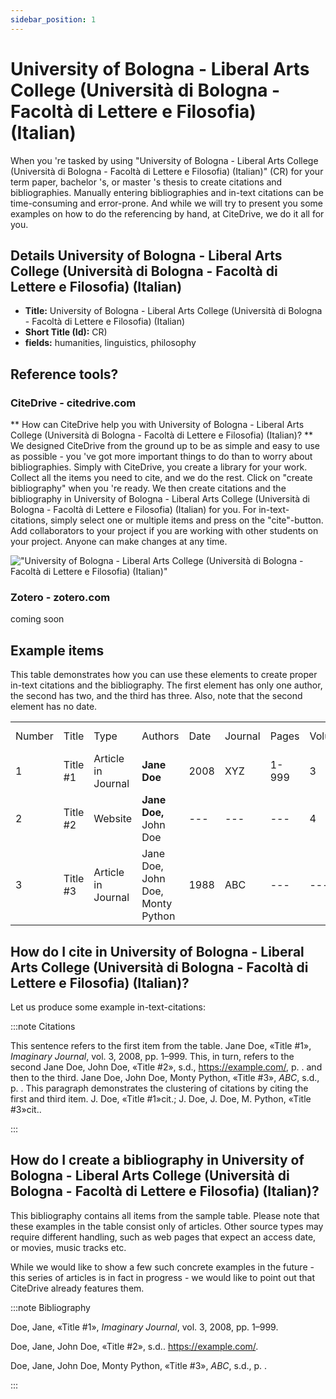 ```yaml
---
sidebar_position: 1
---
```


# University of Bologna - Liberal Arts College (Università di Bologna - Facoltà di Lettere e Filosofia) (Italian)

When you 're tasked by using "University of Bologna - Liberal Arts College (Università di Bologna - Facoltà di Lettere e Filosofia) (Italian)" (CR) for your term paper, bachelor 's, or master 's thesis to create citations and bibliographies.
Manually entering bibliographies and in-text citations can be time-consuming and error-prone. And while we will try to present you some examples on how to do the referencing by hand, at CiteDrive, we do it all for you.

## Details  University of Bologna - Liberal Arts College (Università di Bologna - Facoltà di Lettere e Filosofia) (Italian)
* **Title:** University of Bologna - Liberal Arts College (Università di Bologna - Facoltà di Lettere e Filosofia) (Italian)
* **Short Title (Id):** CR)
* **fields:** humanities, linguistics, philosophy

## Reference tools?
### CiteDrive - citedrive.com
** How can CiteDrive help you with University of Bologna - Liberal Arts College (Università di Bologna - Facoltà di Lettere e Filosofia) (Italian)? **
We designed CiteDrive from the ground up to be as simple and easy to use as possible - you 've got more important things to do than to worry about bibliographies. Simply with CiteDrive, you create a library for your work. Collect all the items you need to cite, and we do the rest. Click on "create bibliography" when you 're ready. We then create citations and the bibliography in University of Bologna - Liberal Arts College (Università di Bologna - Facoltà di Lettere e Filosofia) (Italian) for you. For in-text-citations, simply select one or multiple items and press on the "cite"-button. Add collaborators to your project if you are working with other students on your project. Anyone can make changes at any time.


!["University of Bologna - Liberal Arts College (Università di Bologna - Facoltà di Lettere e Filosofia) (Italian)"](images/university-of-bologna--liberal-arts-college-universita-di-bologna--facolta-di-lettere-e-filosofia-italian.svg "Choose University of Bologna - Liberal Arts College (Università di Bologna - Facoltà di Lettere e Filosofia) (Italian) in the CiteDrive App")

### Zotero - zotero.com

coming soon

## Example items

This table demonstrates how you can use these elements to create proper in-text citations and the bibliography. The first element has only one author, the second has two, and the third has three. Also, note that the second element has no date.


<table>
  <tr>
   <td>Number
   </td>
   <td>Title
   </td>
   <td>Type
   </td>
   <td>Authors
   </td>
   <td>Date
   </td>
   <td>Journal
   </td>
   <td>Pages
   </td>
   <td>Volume
   </td>
   <td>Issue
   </td>
   <td>Access Date
   </td>
  </tr>
  <tr>
   <td>1
   </td>
   <td>Title #1
   </td>
   <td>Article in Journal
   </td>
   <td><strong>Jane Doe</strong>
   </td>
   <td>2008
   </td>
   <td>XYZ
   </td>
   <td>1-999
   </td>
   <td>3
   </td>
   <td>2
   </td>
   <td>--
   </td>
  </tr>
  <tr>
   <td>
2
   </td>
   <td>Title #2
   </td>
   <td>Website
   </td>
   <td><strong>Jane Doe, </strong>John Doe
   </td>
   <td>---
   </td>
   <td>---
   </td>
   <td>---
   </td>
   <td>4
   </td>
   <td>---
   </td>
   <td>2020-05-01
   </td>
  </tr>
  <tr>
   <td>3
   </td>
   <td>Title #3
   </td>
   <td>Article in Journal
   </td>
   <td>Jane Doe, John Doe, Monty Python
   </td>
   <td>1988
   </td>
   <td>ABC
   </td>
   <td>---
   </td>
   <td>---
   </td>
   <td>16
   </td>
   <td>---
   </td>
  </tr>
</table>



## How do I cite in  University of Bologna - Liberal Arts College (Università di Bologna - Facoltà di Lettere e Filosofia) (Italian)?

Let us produce some example in-text-citations:

:::note Citations


This sentence refers to the first item from the table. Jane Doe, «Title #1», <i>Imaginary Journal</i>, vol. 3, 2008, pp. 1–999.  This, in turn, refers to the second Jane Doe, John  Doe, «Title #2», s.d., https://example.com/, p. . 
and then to the third.  Jane Doe, John Doe, Monty Python, «Title #3», <i>ABC</i>, s.d., p. . 
This paragraph demonstrates the clustering of citations by citing the first and third item. J. Doe, «Title #1»cit.; J. Doe, J. Doe, M. Python, «Title #3»cit.. 

:::

## How do I create a bibliography in University of Bologna - Liberal Arts College (Università di Bologna - Facoltà di Lettere e Filosofia) (Italian)?

This bibliography contains all items from the sample table. Please note that these examples in the table consist only of articles. Other source types may require different handling, such as web pages that expect an access date, or movies, music tracks etc.

While we would like to show a few such concrete examples in the future - this series of articles is in fact in progress - we would like to point out that CiteDrive already features them.

:::note Bibliography

Doe, Jane, «Title #1», <i>Imaginary Journal</i>, vol. 3, 2008, pp. 1–999.

Doe, Jane, John  Doe, «Title #2», s.d.. https://example.com/.

Doe, Jane, John Doe, Monty Python, «Title #3», <i>ABC</i>, s.d., p. .



:::


        
